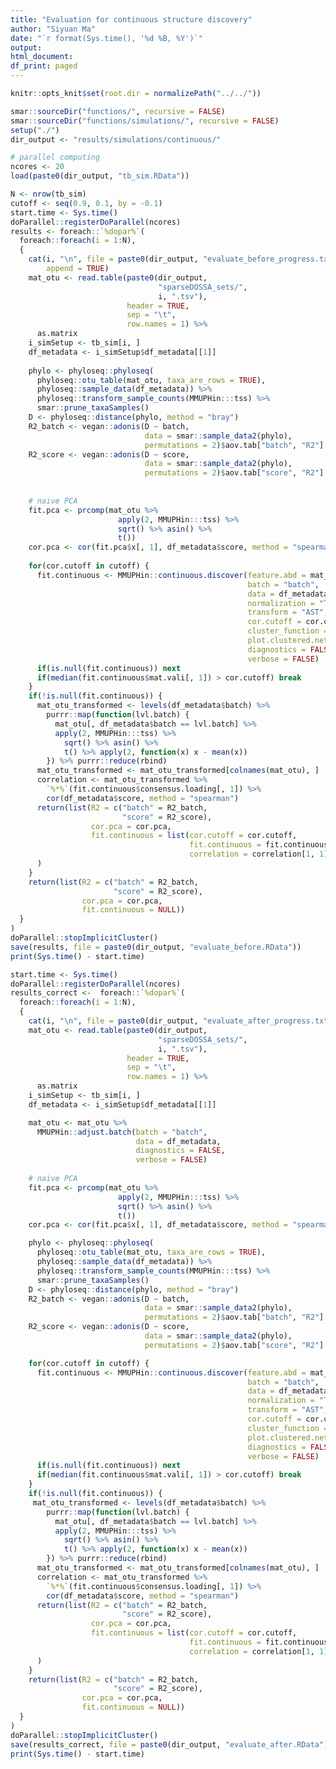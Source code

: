 ```yaml
---
title: "Evaluation for continuous structure discovery"
author: "Siyuan Ma"
date: "`r format(Sys.time(), '%d %B, %Y')`"
output:
html_document:
df_print: paged
---
```

```r
knitr::opts_knit$set(root.dir = normalizePath("../../"))
```
```r
smar::sourceDir("functions/", recursive = FALSE)
smar::sourceDir("functions/simulations/", recursive = FALSE)
setup("./")
dir_output <- "results/simulations/continuous/"
```

```r
# parallel computing
ncores <- 20
load(paste0(dir_output, "tb_sim.RData"))
```

```r
N <- nrow(tb_sim)
cutoff <- seq(0.9, 0.1, by = -0.1)
start.time <- Sys.time() 
doParallel::registerDoParallel(ncores)
results <- foreach::`%dopar%`(
  foreach::foreach(i = 1:N),
  {
    cat(i, "\n", file = paste0(dir_output, "evaluate_before_progress.txt"), 
        append = TRUE)
    mat_otu <- read.table(paste0(dir_output,
                                 "sparseDOSSA_sets/",
                                 i, ".tsv"),
                          header = TRUE,
                          sep = "\t",
                          row.names = 1) %>% 
      as.matrix
    i_simSetup <- tb_sim[i, ]
    df_metadata <- i_simSetup$df_metadata[[1]]
    
    phylo <- phyloseq::phyloseq(
      phyloseq::otu_table(mat_otu, taxa_are_rows = TRUE),
      phyloseq::sample_data(df_metadata)) %>%
      phyloseq::transform_sample_counts(MMUPHin:::tss) %>%
      smar::prune_taxaSamples()
    D <- phyloseq::distance(phylo, method = "bray")
    R2_batch <- vegan::adonis(D ~ batch,
                              data = smar::sample_data2(phylo),
                              permutations = 2)$aov.tab["batch", "R2"]
    R2_score <- vegan::adonis(D ~ score,
                              data = smar::sample_data2(phylo),
                              permutations = 2)$aov.tab["score", "R2"]
    
    
    # naive PCA
    fit.pca <- prcomp(mat_otu %>% 
                        apply(2, MMUPHin:::tss) %>% 
                        sqrt() %>% asin() %>% 
                        t())
    cor.pca <- cor(fit.pca$x[, 1], df_metadata$score, method = "spearman")
    
    for(cor.cutoff in cutoff) {
      fit.continuous <- MMUPHin::continuous.discover(feature.abd = mat_otu,
                                                     batch = "batch",
                                                     data = df_metadata,
                                                     normalization = "TSS",
                                                     transform = "AST",
                                                     cor.cutoff = cor.cutoff,
                                                     cluster_function = igraph::cluster_fast_greedy,
                                                     plot.clustered.network = FALSE,
                                                     diagnostics = FALSE,
                                                     verbose = FALSE)
      if(is.null(fit.continuous)) next
      if(median(fit.continuous$mat.vali[, 1]) > cor.cutoff) break
    }
    if(!is.null(fit.continuous)) {
      mat_otu_transformed <- levels(df_metadata$batch) %>% 
        purrr::map(function(lvl.batch) {
          mat_otu[, df_metadata$batch == lvl.batch] %>% 
          apply(2, MMUPHin:::tss) %>% 
            sqrt() %>% asin() %>% 
            t() %>% apply(2, function(x) x - mean(x))
        }) %>% purrr::reduce(rbind)
      mat_otu_transformed <- mat_otu_transformed[colnames(mat_otu), ]
      correlation <- mat_otu_transformed %>% 
        `%*%`(fit.continuous$consensus.loading[, 1]) %>% 
        cor(df_metadata$score, method = "spearman")
      return(list(R2 = c("batch" = R2_batch,
                         "score" = R2_score),
                  cor.pca = cor.pca,
                  fit.continuous = list(cor.cutoff = cor.cutoff,
                                        fit.continuous = fit.continuous,
                                        correlation = correlation[1, 1]))
      )
    }
    return(list(R2 = c("batch" = R2_batch,
                       "score" = R2_score),
                cor.pca = cor.pca,
                fit.continuous = NULL))
  }
)
doParallel::stopImplicitCluster()
save(results, file = paste0(dir_output, "evaluate_before.RData"))
print(Sys.time() - start.time)
```

```r
start.time <- Sys.time()
doParallel::registerDoParallel(ncores)
results_correct <-  foreach::`%dopar%`(
  foreach::foreach(i = 1:N),
  {
    cat(i, "\n", file = paste0(dir_output, "evaluate_after_progress.txt"), append = TRUE)
    mat_otu <- read.table(paste0(dir_output,
                                 "sparseDOSSA_sets/",
                                 i, ".tsv"),
                          header = TRUE,
                          sep = "\t",
                          row.names = 1) %>%
      as.matrix
    i_simSetup <- tb_sim[i, ]
    df_metadata <- i_simSetup$df_metadata[[1]]

    mat_otu <- mat_otu %>%
      MMUPHin::adjust.batch(batch = "batch",
                            data = df_metadata,
                            diagnostics = FALSE,
                            verbose = FALSE)
    
    # naive PCA
    fit.pca <- prcomp(mat_otu %>% 
                        apply(2, MMUPHin:::tss) %>% 
                        sqrt() %>% asin() %>% 
                        t())
    cor.pca <- cor(fit.pca$x[, 1], df_metadata$score, method = "spearman")

    phylo <- phyloseq::phyloseq(
      phyloseq::otu_table(mat_otu, taxa_are_rows = TRUE),
      phyloseq::sample_data(df_metadata)) %>%
      phyloseq::transform_sample_counts(MMUPHin:::tss) %>%
      smar::prune_taxaSamples()
    D <- phyloseq::distance(phylo, method = "bray")
    R2_batch <- vegan::adonis(D ~ batch,
                              data = smar::sample_data2(phylo),
                              permutations = 2)$aov.tab["batch", "R2"]
    R2_score <- vegan::adonis(D ~ score,
                              data = smar::sample_data2(phylo),
                              permutations = 2)$aov.tab["score", "R2"]

    for(cor.cutoff in cutoff) {
      fit.continuous <- MMUPHin::continuous.discover(feature.abd = mat_otu,
                                                     batch = "batch",
                                                     data = df_metadata,
                                                     normalization = "TSS",
                                                     transform = "AST",
                                                     cor.cutoff = cor.cutoff,
                                                     cluster_function = igraph::cluster_fast_greedy,
                                                     plot.clustered.network = FALSE,
                                                     diagnostics = FALSE,
                                                     verbose = FALSE)
      if(is.null(fit.continuous)) next
      if(median(fit.continuous$mat.vali[, 1]) > cor.cutoff) break
    }
    if(!is.null(fit.continuous)) {
     mat_otu_transformed <- levels(df_metadata$batch) %>% 
        purrr::map(function(lvl.batch) {
          mat_otu[, df_metadata$batch == lvl.batch] %>% 
          apply(2, MMUPHin:::tss) %>% 
            sqrt() %>% asin() %>% 
            t() %>% apply(2, function(x) x - mean(x))
        }) %>% purrr::reduce(rbind)
      mat_otu_transformed <- mat_otu_transformed[colnames(mat_otu), ]
      correlation <- mat_otu_transformed %>% 
        `%*%`(fit.continuous$consensus.loading[, 1]) %>% 
        cor(df_metadata$score, method = "spearman")
      return(list(R2 = c("batch" = R2_batch,
                         "score" = R2_score),
                  cor.pca = cor.pca,
                  fit.continuous = list(cor.cutoff = cor.cutoff,
                                        fit.continuous = fit.continuous,
                                        correlation = correlation[1, 1]))
      )
    }
    return(list(R2 = c("batch" = R2_batch,
                       "score" = R2_score),
                cor.pca = cor.pca,
                fit.continuous = NULL))
  }
)
doParallel::stopImplicitCluster()
save(results_correct, file = paste0(dir_output, "evaluate_after.RData"))
print(Sys.time() - start.time)
```

